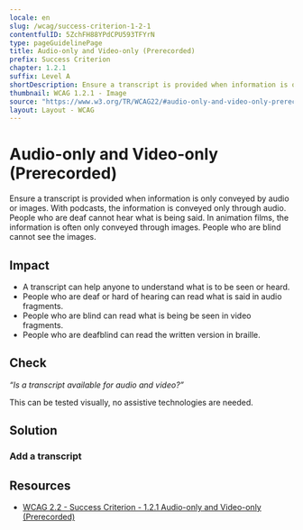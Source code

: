 ```yaml
---
locale: en
slug: /wcag/success-criterion-1-2-1
contentfulID: 5ZchFH88YPdCPU593TFYrN
type: pageGuidelinePage
title: Audio-only and Video-only (Prerecorded)
prefix: Success Criterion
chapter: 1.2.1
suffix: Level A
shortDescription: Ensure a transcript is provided when information is only conveyed by audio or images.
thumbnail: WCAG 1.2.1 - Image
source: "https://www.w3.org/TR/WCAG22/#audio-only-and-video-only-prerecorded"
layout: Layout - WCAG
---
```


# Audio-only and Video-only (Prerecorded)

Ensure a transcript is provided when information is only conveyed by audio or images. With podcasts, the information is conveyed only through audio. People who are deaf cannot hear what is being said. In animation films, the information is often only conveyed through images. People who are blind cannot see the images.

## Impact

- A transcript can help anyone to understand what is to be seen or heard.
- People who are deaf or hard of hearing can read what is said in audio fragments.
- People who are blind can read what is being be seen in video fragments.
- People who are deafblind can read the written version in braille.

## Check

*“Is a transcript available for audio and video?”*

This can be tested visually, no assistive technologies are needed.

## Solution

### Add a transcript

<CodeSample id="media-transcript" locale="en"/>

## Resources

- [WCAG 2.2 - Success Criterion - 1.2.1 Audio-only and Video-only (Prerecorded)](https://www.w3.org/TR/WCAG22/#audio-only-and-video-only-prerecorded)